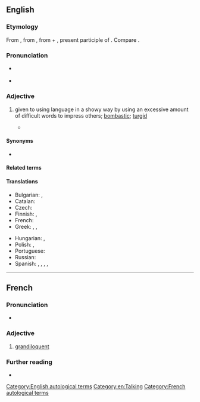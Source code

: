 ==English==
{{was wotd|2007|November|7}}

===Etymology===
From {{der|en|frm|grandiloquent}}, from {{der|en|la|grandiloquus}}, from {{m|la|grandis||great, full}} + {{m|la|loquēns}}, present participle of {{m|la|loquor||I speak}}. Compare {{m|en|eloquent}}.

===Pronunciation===
* {{a|RP|US}} {{IPA|/ɡɹænˈdɪl.ə.kwənt/|lang=en}}
* {{audio|en-us-grandiloquent.ogg|Audio (US)|lang=en}}

===Adjective===
{{en-adj}}

# {{lb|en|of a person, their language or writing}} given to using language in a showy way by using an excessive amount of difficult words to impress others; [[bombastic]]; [[turgid]]
#* {{quote-book|lang=en|year=1898|year_published=1911|author=[[s:Author:William Graham Sumner|William Graham Sumner]]|title=[[s:War and Other Essays|War and Other Essays]]|chapter=[[s:The Conquest of the United States by Spain|The Conquest of the United States by Spain]]|publisher=Yale|page=[[s:Page:War and Other Essays.djvu/360|324]]|passage=The American people believe that they have a free country, and we are treated to '''grandiloquent''' speeches about our flag and our reputation for freedom and enlightenment.}}

====Synonyms====
* {{sense|overly wordy or elaborate}} {{seeSynonyms|verbose}}

====Related terms====
{{rel4
|en| grandiloquacity
| grandiloquence
| grandiloquism
| grandiloquous
| grandiloquoy
| magniloquent
}}

====Translations====
{{trans-top|overly wordy or elaborate}}
* Bulgarian: {{t+|bg|надут|sc=Cyrl}}, {{t+|bg|високопарен|sc=Cyrl}}
* Catalan: {{t|ca|grandiloqüent|n}}
* Czech: {{t|cs|velkohubý|m}}
* Finnish: {{t+|fi|mahtipontinen}}, {{t+|fi|suurieleinen}}
* French: {{t+|fr|grandiloquent}}
* Greek: {{t+|el|μεγαλόστομος}}, {{t|el|μεγαλορρήμονας}}, {{t+|el|πομπώδης}}
{{trans-mid}}
* Hungarian: {{t|hu|szónokias}}, {{t+|hu|dagályos}}
* Polish: {{t+|pl|górnolotny|m}}, {{t|pl|grandilokwentny|m}}
* Portuguese: {{t+|pt|grandiloquente}}
* Russian: {{t+|ru|напы́щенный}}
* Spanish: {{t+|es|grandilocuente}}, {{t+|es|grandílocuo}}, {{t+|es|altisonante}}, {{t+|es|altísono|m}}, {{t+|es|rimbombante}}
{{trans-bottom}}

[[Category:English autological terms]]
[[Category:en:Talking]]

----

==French==

===Pronunciation===
* {{fr-IPA}}

===Adjective===
{{fr-adj}}

# [[#English|grandiloquent]]

===Further reading===
* {{R:TLFi}}

[[Category:French autological terms]]